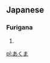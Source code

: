 == Japanese ==                                          
===Furigana===  
{{furigana|akuma}}
# {{japdef|悪魔|[[devil]], [[demon]], [[fiend]], [[Satan]], [[evil]] [[spirit]]}}

[[pl:あくま]]